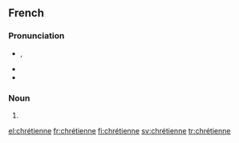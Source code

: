 ==French==

===Pronunciation===
* {{IPA|/kʁetjɛn/|lang=fr}}, {{X-SAMPA|/kRetjEn/|lang=fr}}
* {{rhymes|ɛn|lang=fr}}
* {{homophones|chrétienne|lang=fr}}

===Noun===
{{fr-noun|f|othergender=chrétien}}

# {{feminine of|chrétien|lang=fr}}

[[el:chrétienne]]
[[fr:chrétienne]]
[[fi:chrétienne]]
[[sv:chrétienne]]
[[tr:chrétienne]]